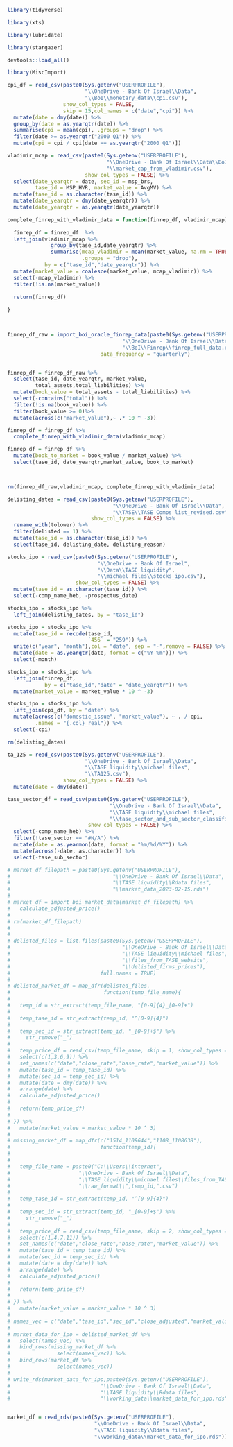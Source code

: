 <!-- import_data -->


```r

library(tidyverse)

library(xts)

library(lubridate)

library(stargazer)

devtools::load_all()

library(MiscImport)

```


```r

cpi_df = read_csv(paste0(Sys.getenv("USERPROFILE"),
                         "\\OneDrive - Bank Of Israel\\Data",
                         "\\BoI\\monetary_data\\cpi.csv"),
                  show_col_types = FALSE,
                  skip = 15,col_names = c("date","cpi")) %>%
  mutate(date = dmy(date)) %>%
  group_by(date = as.yearqtr(date)) %>%
  summarise(cpi = mean(cpi), .groups = "drop") %>%
  filter(date >= as.yearqtr("2000 Q1")) %>%
  mutate(cpi = cpi / cpi[date == as.yearqtr("2000 Q1")])


```


```r

vladimir_mcap = read_csv(paste0(Sys.getenv("USERPROFILE"),
                                "\\OneDrive - Bank Of Israel\\Data\\BoI\\Finrep",
                                "\\market_cap_from_vladimir.csv"),
                         show_col_types = FALSE) %>% 
  select(date_yearqtr = date, sec_id = msp_brs,
         tase_id = MSP_HVR, market_value = AvgMV) %>% 
  mutate(tase_id = as.character(tase_id)) %>% 
  mutate(date_yearqtr = dmy(date_yearqtr)) %>% 
  mutate(date_yearqtr = as.yearqtr(date_yearqtr))

```

```r


complete_finrep_with_vladimir_data = function(finrep_df, vladimir_mcap){
  
  finrep_df = finrep_df  %>% 
  left_join(vladimir_mcap %>% 
              group_by(tase_id,date_yearqtr) %>% 
              summarise(mcap_vladimir = mean(market_value, na.rm = TRUE),
                        .groups = "drop"),
            by = c("tase_id","date_yearqtr")) %>% 
  mutate(market_value = coalesce(market_value, mcap_vladimir)) %>% 
  select(-mcap_vladimir) %>% 
  filter(!is.na(market_value))
  
  return(finrep_df)
 
}



finrep_df_raw = import_boi_oracle_finrep_data(paste0(Sys.getenv("USERPROFILE"),
                                     "\\OneDrive - Bank Of Israel\\Data",
                                     "\\BoI\\Finrep\\finrep_full_data.rds"),
                              data_frequency = "quarterly")


finrep_df = finrep_df_raw %>% 
  select(tase_id, date_yearqtr, market_value,
         total_assets,total_liabilities) %>% 
  mutate(book_value = total_assets - total_liabilities) %>% 
  select(-contains("total")) %>% 
  filter(!is.na(book_value)) %>% 
  filter(book_value >= 0)%>% 
  mutate(across(c("market_value"),~ .* 10 ^ -3))

finrep_df = finrep_df %>% 
  complete_finrep_with_vladimir_data(vladimir_mcap)

finrep_df = finrep_df %>% 
  mutate(book_to_market = book_value / market_value) %>% 
  select(tase_id, date_yearqtr,market_value, book_to_market)



rm(finrep_df_raw,vladimir_mcap, complete_finrep_with_vladimir_data)

```

```r

delisting_dates = read_csv(paste0(Sys.getenv("USERPROFILE"),
                                  "\\OneDrive - Bank Of Israel\\Data",
                                  "\\TASE\\TASE Comps list_revised.csv"),
                           show_col_types = FALSE) %>% 
  rename_with(tolower) %>% 
  filter(delisted == 1) %>% 
  mutate(tase_id = as.character(tase_id)) %>% 
  select(tase_id, delisting_date, delisting_reason)

stocks_ipo = read_csv(paste0(Sys.getenv("USERPROFILE"),
                             "\\OneDrive - Bank Of Israel",
                             "\\Data\\TASE liquidity",
                             "\\michael files\\stocks_ipo.csv"),
                      show_col_types = FALSE) %>% 
  mutate(tase_id = as.character(tase_id)) %>% 
  select(-comp_name_heb, -prospectus_date)

stocks_ipo = stocks_ipo %>% 
  left_join(delisting_dates, by = "tase_id")

stocks_ipo = stocks_ipo %>% 
  mutate(tase_id = recode(tase_id,
                          `456` = "259")) %>% 
  unite(c("year", "month"),col = "date", sep = "-",remove = FALSE) %>% 
  mutate(date = as.yearqtr(date, format = c("%Y-%m"))) %>% 
  select(-month)

stocks_ipo = stocks_ipo %>% 
  left_join(finrep_df,
            by = c("tase_id","date" = "date_yearqtr")) %>% 
  mutate(market_value = market_value * 10 ^ -3)

stocks_ipo = stocks_ipo %>% 
  left_join(cpi_df, by = "date") %>% 
  mutate(across(c("domestic_issue", "market_value"), ~ . / cpi,
         .names = "{.col}_real")) %>% 
  select(-cpi)

rm(delisting_dates)

```

```r

ta_125 = read_csv(paste0(Sys.getenv("USERPROFILE"),
                         "\\OneDrive - Bank Of Israel\\Data",
                         "\\TASE liquidity\\michael files",
                         "\\TA125.csv"),
                  show_col_types = FALSE) %>% 
  mutate(date = dmy(date))

```

```r

tase_sector_df = read_csv(paste0(Sys.getenv("USERPROFILE"),
                                 "\\OneDrive - Bank Of Israel\\Data",
                                 "\\TASE liquidity\\michael files",
                                 "\\tase_sector_and_sub_sector_classification.csv"),
                          show_col_types = FALSE) %>% 
  select(-comp_name_heb) %>% 
  filter(!tase_sector == "#N/A") %>% 
  mutate(date = as.yearmon(date, format = "%m/%d/%Y")) %>% 
  mutate(across(-date, as.character)) %>% 
  select(-tase_sub_sector)

```

```r

# market_df_filepath = paste0(Sys.getenv("USERPROFILE"),
#                                 "\\OneDrive - Bank Of Israel\\Data",
#                                 "\\TASE liquidity\\Rdata files",
#                                 "\\market_data_2023-02-15.rds")
# 
# market_df = import_boi_market_data(market_df_filepath) %>%
#   calculate_adjusted_price()
# 
# rm(market_df_filepath)
# 
# 
# delisted_files = list.files(paste0(Sys.getenv("USERPROFILE"),
#                                    "\\OneDrive - Bank Of Israel\\Data",
#                                    "\\TASE liquidity\\michael files",
#                                    "\\files_from_TASE_website",
#                                    "\\delisted_firms_prices"),
#                             full.names = TRUE)
# 
# delisted_market_df = map_dfr(delisted_files,
#                              function(temp_file_name){
# 
#   temp_id = str_extract(temp_file_name, "[0-9]{4}_[0-9]+")
# 
#   temp_tase_id = str_extract(temp_id, "^[0-9]{4}")
# 
#   temp_sec_id = str_extract(temp_id, "_[0-9]+$") %>%
#     str_remove("_")
# 
#   temp_price_df = read_csv(temp_file_name, skip = 1, show_col_types = FALSE) %>%
#   select(c(1,3,6,9)) %>%
#   set_names(c("date","close_rate","base_rate","market_value")) %>%
#   mutate(tase_id = temp_tase_id) %>%
#   mutate(sec_id = temp_sec_id) %>%
#   mutate(date = dmy(date)) %>%
#   arrange(date) %>%
#   calculate_adjusted_price()
# 
#   return(temp_price_df)
# 
# }) %>% 
#   mutate(market_value = market_value * 10 ^ 3)
# 
# missing_market_df = map_dfr(c("1514_1109644","1108_1108638"),
#                             function(temp_id){
# 
# 
#   temp_file_name = paste0("C:\\Users\\internet",
#                      "\\OneDrive - Bank Of Israel\\Data",
#                      "\\TASE liquidity\\michael files\\files_from_TASE_website",
#                      "\\raw_format\\",temp_id,".csv")
# 
#   temp_tase_id = str_extract(temp_id, "^[0-9]{4}")
# 
#   temp_sec_id = str_extract(temp_id, "_[0-9]+$") %>%
#     str_remove("_")
# 
#   temp_price_df = read_csv(temp_file_name, skip = 2, show_col_types = FALSE) %>%
#   select(c(1,4,7,11)) %>%
#   set_names(c("date","close_rate","base_rate","market_value")) %>%
#   mutate(tase_id = temp_tase_id) %>%
#   mutate(sec_id = temp_sec_id) %>%
#   mutate(date = dmy(date)) %>%
#   arrange(date) %>%
#   calculate_adjusted_price()
# 
#   return(temp_price_df)
# 
# }) %>% 
#   mutate(market_value = market_value * 10 ^ 3)
# 
# names_vec = c("date","tase_id","sec_id","close_adjusted","market_value")
# 
# market_data_for_ipo = delisted_market_df %>%
#   select(names_vec) %>%
#   bind_rows(missing_market_df %>%
#               select(names_vec)) %>%
#   bind_rows(market_df %>%
#               select(names_vec))
# 
# write_rds(market_data_for_ipo,paste0(Sys.getenv("USERPROFILE"),
#                             "\\OneDrive - Bank Of Israel\\Data",
#                             "\\TASE liquidity\\Rdata files",
#                             "\\working_data\\market_data_for_ipo.rds"))


market_df = read_rds(paste0(Sys.getenv("USERPROFILE"),
                            "\\OneDrive - Bank Of Israel\\Data",
                            "\\TASE liquidity\\Rdata files",
                            "\\working_data\\market_data_for_ipo.rds"))

```

